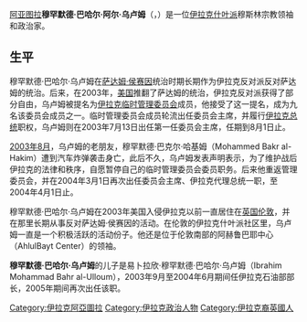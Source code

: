 [[阿亚图拉|阿亚图拉]]'''穆罕默德·巴哈尔·阿尔·乌卢姆'''（{{lang-ar|''' محمد بحر العلوم '''，'''Mohammad Bahr al-Ulloum'''}}，{{bd|1927年|12月17日|2015年|4月7日|catIdx=U}}）是一位[[伊拉克|伊拉克]][[什叶派|什叶派]]穆斯林宗教领袖和政治家。

==生平==
穆罕默德·巴哈尔·乌卢姆在[[萨达姆·侯赛因|萨达姆·侯赛因]]统治时期长期作为伊拉克反对派反对萨达姆的统治。后来，在2003年，[[美国|美国]]推翻了萨达姆的统治，伊拉克反对派获得了部分自由，乌卢姆被提名为[[伊拉克临时管理委员会|伊拉克临时管理委员会]]成员，他接受了这一提名，成为九名该委员会成员之一。临时管理委员会成员轮流出任委员会主席，并履行[[伊拉克总统|伊拉克总统]]职权，乌卢姆则在2003年7月13日出任第一任委员会主席，任期到8月1日止。

[[2003年8月|2003年8月]]，乌卢姆的老朋友，穆罕默德·巴克尔·哈基姆（Mohammed Bakr al-Hakim）遭到汽车炸弹袭击身亡，此后不久，乌卢姆发表声明表示，为了维护战后伊拉克的法律和秩序，自愿暂停自己的临时管理委员会委员职务。后来他重返管理委员会，并在2004年3月1日再次出任委员会主席、伊拉克代理总统一职，至2004年4月1日止。

穆罕默德·巴哈尔·乌卢姆在2003年美国入侵伊拉克以前一直居住在[[英国|英国]][[伦敦|伦敦]]，并在那里长期从事反对萨达姆·侯赛因的活动。在伦敦的伊拉克什叶派社区里，乌卢姆一直是一个积极活跃的活动份子。他还是位于伦敦南部的阿赫鲁巴耶中心（AhlulBayt Center）的领袖。

'''穆罕默德·巴哈尔·乌卢姆'''的儿子是易卜拉欣·穆罕默德·巴哈尔·乌卢姆（Ibrahim Mohammad Bahr al-Ulloum），2003年9月至2004年6月期间任伊拉克石油部部长，2005年期间再次出任该职。 
{{亞洲政治人物小作品}}
{{Iraq-stub}}

{{DEFAULTSORT:Ulloum}}
[[Category:伊拉克阿亞圖拉|Category:伊拉克阿亞圖拉]]
[[Category:伊拉克政治人物|Category:伊拉克政治人物]]
[[Category:伊拉克裔英國人|Category:伊拉克裔英國人]]